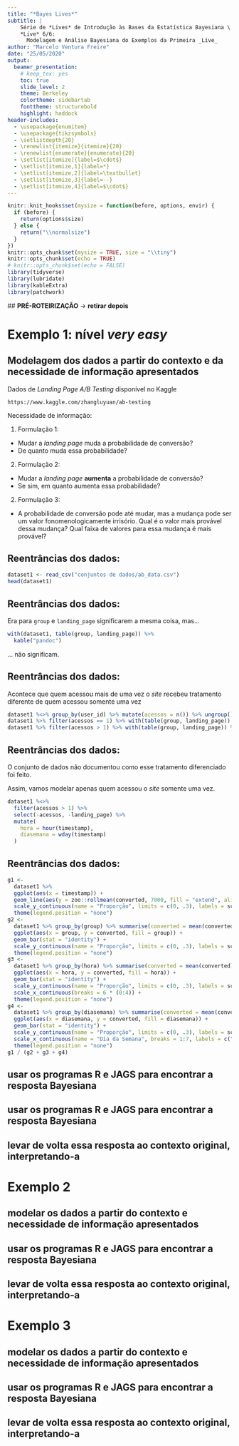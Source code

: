 ```yaml
---
title: "*Bayes Lives*"
subtitle: |
    Série de *Lives* de Introdução às Bases da Estatística Bayesiana \
    *Live* 6/6: 
      Modelagem e Análise Bayesiana do Exemplos da Primeira _Live_
author: "Marcelo Ventura Freire"
date: "25/05/2020"
output: 
  beamer_presentation:
    # keep_tex: yes
    toc: true
    slide_level: 2
    theme: Berkeley
    colortheme: sidebartab
    fonttheme: structurebold
    highlight: haddock
header-includes:
  - \usepackage{enumitem}
  - \usepackage{tikzsymbols}
  - \setlistdepth{20}
  - \renewlist{itemize}{itemize}{20}
  - \renewlist{enumerate}{enumerate}{20}
  - \setlist[itemize]{label=$\cdot$}
  - \setlist[itemize,1]{label=*}
  - \setlist[itemize,2]{label=\textbullet}
  - \setlist[itemize,3]{label=--}
  - \setlist[itemize,4]{label=$\cdot$}
---
```


```r
knitr::knit_hooks$set(mysize = function(before, options, envir) {
  if (before) {
    return(options$size)
  } else {
    return("\\normalsize")
  }
})
knitr::opts_chunk$set(mysize = TRUE, size = "\\tiny")
knitr::opts_chunk$set(echo = TRUE)
# knitr::opts_chunk$set(echo = FALSE)
library(tidyverse)
library(lubridate)
library(kableExtra)
library(patchwork)
```

  ## **PRÉ-ROTEIRIZAÇÃO** $\longrightarrow$ **retirar depois**

# Exemplo 1: nível *very easy*

## Modelagem dos dados a partir do contexto e da necessidade de informação apresentados

Dados de *Landing Page A/B Testing* disponível no Kaggle

`https://www.kaggle.com/zhangluyuan/ab-testing`


Necessidade de informação:

1) Formulação 1:
  - Mudar a *landing page* muda a probabilidade de conversão?
  - De quanto muda essa probabilidade?
2) Formulação 2:
  - Mudar a *landing page* **aumenta** a probabilidade de conversão?
  - Se sim, em quanto aumenta essa probabilidade?
2) Formulação 3:
  - A probabilidade de conversão pode até mudar, mas a mudança pode ser um valor
    fonomenologicamente irrisório. Qual é o valor mais provável dessa mudança?
    Qual faixa de valores para essa mudança é mais provável?



## Reentrâncias dos dados: 

```r
dataset1 <- read_csv("conjuntos de dados/ab_data.csv")
head(dataset1)
```



## Reentrâncias dos dados:

Era para `group` e `landing_page` significarem a mesma coisa, mas...

```r
with(dataset1, table(group, landing_page)) %>% 
  kable("pandoc")
```

... não significam.



## Reentrâncias dos dados:

Acontece que quem acessou mais de uma vez o *site* recebeu tratamento diferente de 
quem acessou somente uma vez

```r
dataset1 %<>% group_by(user_id) %>% mutate(acessos = n()) %>% ungroup()
dataset1 %>% filter(acessos == 1) %>% with(table(group, landing_page)) %>% kable("pandoc")
dataset1 %>% filter(acessos > 1) %>% with(table(group, landing_page)) %>% kable("pandoc")
```



## Reentrâncias dos dados:

O conjunto de dados não documentou como esse tratamento diferenciado foi feito.

Assim, vamos modelar apenas quem acessou o *site* somente uma vez.

```r
dataset1 %<>% 
  filter(acessos > 1) %>% 
  select(-acessos, -landing_page) %>% 
  mutate(
    hora = hour(timestamp), 
    diasemana = wday(timestamp)
  )
```



## Reentrâncias dos dados:

```r
g1 <- 
  dataset1 %>% 
  ggplot(aes(x = timestamp)) + 
  geom_line(aes(y = zoo::rollmean(converted, 7000, fill = "extend", align = "center"))) +
  scale_y_continuous(name = "Proporção", limits = c(0, .3), labels = scales::percent_format()) +
  theme(legend.position = "none")
g2 <- 
  dataset1 %>% group_by(group) %>% summarise(converted = mean(converted)) %>% 
  ggplot(aes(x = group, y = converted, fill = group)) +
  geom_bar(stat = "identity") +
  scale_y_continuous(name = "Proporção", limits = c(0, .3), labels = scales::percent_format()) +
  theme(legend.position = "none")
g3 <- 
  dataset1 %>% group_by(hora) %>% summarise(converted = mean(converted)) %>% 
  ggplot(aes(x = hora, y = converted, fill = hora)) +
  geom_bar(stat = "identity") +
  scale_y_continuous(name = "Proporção", limits = c(0, .3), labels = scales::percent_format()) +
  scale_x_continuous(breaks = 6 * (0:4)) +
  theme(legend.position = "none")
g4 <- 
  dataset1 %>% group_by(diasemana) %>% summarise(converted = mean(converted)) %>% 
  ggplot(aes(x = diasemana, y = converted, fill = diasemana)) +
  geom_bar(stat = "identity") +
  scale_y_continuous(name = "Proporção", limits = c(0, .3), labels = scales::percent_format()) +
  scale_x_continuous(name = "Dia da Semana", breaks = 1:7, labels = c("D", "S", "T", "Q", "Q", "S", "S")) +
  theme(legend.position = "none")
g1 / (g2 + g3 + g4)
```



## usar os programas R e JAGS para encontrar a resposta Bayesiana





## usar os programas R e JAGS para encontrar a resposta Bayesiana



## levar de volta essa resposta ao contexto original, interpretando-a



# Exemplo 2

## modelar os dados a partir do contexto e necessidade de informação apresentados

## usar os programas R e JAGS para encontrar a resposta Bayesiana

## levar de volta essa resposta ao contexto original, interpretando-a



# Exemplo 3

## modelar os dados a partir do contexto e necessidade de informação apresentados

## usar os programas R e JAGS para encontrar a resposta Bayesiana

## levar de volta essa resposta ao contexto original, interpretando-a


